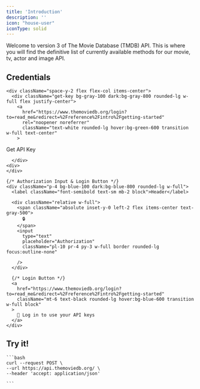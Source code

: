 ```yaml
---
title: 'Introduction'
description: ''
icon: "house-user"
iconType: solid
---
```


Welcome to version 3 of The Movie Database (TMDB) API. This is where you will find the definitive list of currently 
available methods for our movie, tv, actor and image API.

  <Card>
    <div className="flex items-center gap-4 mb-4">
      <h2 className="text-xl text-white font-semibold">Credentials</h2>
    </div>

    <div className="space-y-2 flex flex-col items-center">
      <div className="get-key bg-gray-100 dark:bg-gray-800 rounded-lg w-full flex justify-center">
        <a  
          href="https://www.themoviedb.org/login?to=read_me&redirect=%2Freference%2Fintro%2Fgetting-started" 
          rel="noopener noreferrer"
          className="text-white rounded-lg hover:bg-green-600 transition w-full text-center"
        >
  Get API Key
</a>

      </div>
    <div>
    </div>

    {/* Authorization Input & Login Button */}
    <div className="p-4 bg-blue-100 dark:bg-blue-800 rounded-lg w-full">
      <label className="font-semibold text-sm mb-2 block">Header</label>
    
      <div className="relative w-full">
        <span className="absolute inset-y-0 left-2 flex items-center text-gray-500">
          🔒
        </span>
        <input 
          type="text" 
          placeholder="Authorization"
          className="pl-10 pr-4 py-3 w-full border rounded-lg focus:outline-none"

        />
      </div>

      {/* Login Button */}
      <a 
        href="https://www.themoviedb.org/login?to=read_me&redirect=%2Freference%2Fintro%2Fgetting-started"
        className="mt-6 text-black rounded-lg hover:bg-blue-600 transition w-full block"
      >
        🔑 Log in to use your API keys
      </a>
    </div>
  </div>

  </Card>

  <Card>
    <div className="flex items-center gap-4 mb-4">
      <h2 className="text-xl text-white font-semibold">Try it!</h2>
    </div>
  </Card>

    ```bash
    curl --request POST \
    --url https://api.themoviedb.org/ \
    --header 'accept: application/json'

    ```


 